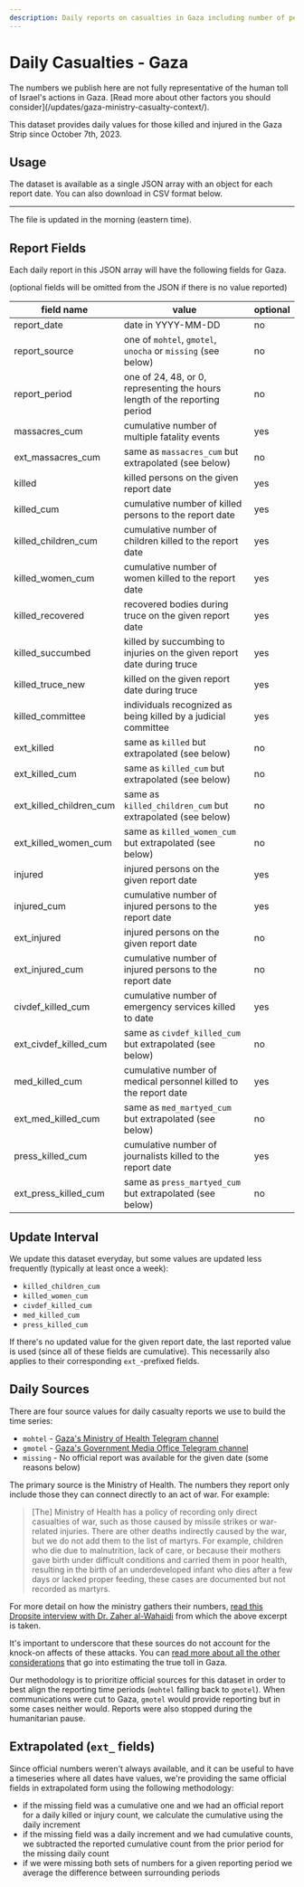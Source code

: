 ```yaml
---
description: Daily reports on casualties in Gaza including number of people killed, injured, and number of events leading to multiple deaths. Also has breakdown by women, children and if medical personnel, first responder, or press. Useful applications include time series, trend analysis, timelines.
---
```


# Daily Casualties - Gaza


<DocWarningBubble>
  The numbers we publish here are not fully representative of the human toll of
  Israel's actions in Gaza. [Read more about other factors you should
  consider](/updates/gaza-ministry-casualty-context/).
</DocWarningBubble>

This dataset provides daily values for those killed and injured in the Gaza Strip since October 7th, 2023.


<DailyReportStatsLabel area="gaza" />

## Usage

The dataset is available as a single JSON array with an object for each report date. You can also download in CSV format below.


<JSONFileLinks resource="CasualtiesDaily_V2" />

---

The file is updated in the morning (eastern time).

## Report Fields

Each daily report in this JSON array will have the following fields for Gaza.

(optional fields will be omitted from the JSON if there is no value reported)

| field name              | value                                                                      | optional |
| ----------------------- | -------------------------------------------------------------------------- | -------- |
| report_date             | date in YYYY-MM-DD                                                         | no       |
| report_source           | one of `mohtel`, `gmotel`, `unocha` or `missing` (see below)               | no       |
| report_period           | one of 24, 48, or 0, representing the hours length of the reporting period | no       |
| massacres_cum           | cumulative number of multiple fatality events                              | yes      |
| ext_massacres_cum       | same as `massacres_cum` but extrapolated (see below)                       | no       |
| killed                  | killed persons on the given report date                                    | yes      |
| killed_cum              | cumulative number of killed persons to the report date                     | yes      |
| killed_children_cum     | cumulative number of children killed to the report date                    | yes      |
| killed_women_cum        | cumulative number of women killed to the report date                       | yes      |
| killed_recovered        | recovered bodies during truce on the given report date                     | yes      |
| killed_succumbed        | killed by succumbing to injuries on the given report date during truce     | yes      |
| killed_truce_new        | killed on the given report date during truce                               | yes      |
| killed_committee        | individuals recognized as being killed by a judicial committee             | yes      |
| ext_killed              | same as `killed` but extrapolated (see below)                              | no       |
| ext_killed_cum          | same as `killed_cum` but extrapolated (see below)                          | no       |
| ext_killed_children_cum | same as `killed_children_cum` but extrapolated (see below)                 | no       |
| ext_killed_women_cum    | same as `killed_women_cum` but extrapolated (see below)                    | no       |
| injured                 | injured persons on the given report date                                   | yes      |
| injured_cum             | cumulative number of injured persons to the report date                    | yes      |
| ext_injured             | injured persons on the given report date                                   | no       |
| ext_injured_cum         | cumulative number of injured persons to the report date                    | no       |
| civdef_killed_cum       | cumulative number of emergency services killed to date                     | yes      |
| ext_civdef_killed_cum   | same as `civdef_killed_cum` but extrapolated (see below)                   | no       |
| med_killed_cum          | cumulative number of medical personnel killed to the report date           | yes      |
| ext_med_killed_cum      | same as `med_martyed_cum` but extrapolated (see below)                     | no       |
| press_killed_cum        | cumulative number of journalists killed to the report date                 | yes      |
| ext_press_killed_cum    | same as `press_martyed_cum` but extrapolated (see below)                   | no       |

## Update Interval

We update this dataset everyday, but some values are updated less frequently (typically at least once a week):

- `killed_children_cum`
- `killed_women_cum`
- `civdef_killed_cum`
- `med_killed_cum`
- `press_killed_cum`

If there's no updated value for the given report date, the last reported value is used (since all of these fields are cumulative). This necessarily also applies to their corresponding `ext_`-prefixed fields.

## Daily Sources

There are four source values for daily casualty reports we use to build the time series:

- `mohtel` - [Gaza's Ministry of Health Telegram channel](https://t.me/s/MOHMediaGaza)
- `gmotel` - [Gaza's Government Media Office Telegram channel](https://t.me/s/mediagovps)
- `missing` - No official report was available for the given date (some reasons below)

The primary source is the Ministry of Health. The numbers they report only include those they can connect directly to an act of war. For example:

> [The] Ministry of Health has a policy of recording only direct casualties of war, such as those caused by missile strikes or war-related injuries. There are other deaths indirectly caused by the war, but we do not add them to the list of martyrs. For example, children who die due to malnutrition, lack of care, or because their mothers gave birth under difficult conditions and carried them in poor health, resulting in the birth of an underdeveloped infant who dies after a few days or lacked proper feeding, these cases are documented but not recorded as martyrs.

For more detail on how the ministry gathers their numbers, [read this Dropsite interview with Dr. Zaher al-Wahaidi](https://www.dropsitenews.com/p/how-gaza-health-ministry-counts-dead) from which the above excerpt is taken.

It's important to underscore that these sources do not account for the knock-on affects of these attacks. You can [read more about all the other considerations](/updates/gaza-ministry-casualty-context/) that go into estimating the true toll in Gaza.

Our methodology is to prioritize official sources for this dataset in order to best align the reporting time periods (`mohtel` falling back to `gmotel`). When communications were cut to Gaza, `gmotel` would provide reporting but in some cases neither would. Reports were also stopped during the humanitarian pause.

## Extrapolated (`ext_` fields)

Since official numbers weren't always available, and it can be useful to have a timeseries where all dates have values, we're providing the same official fields in extrapolated form using the following methodology:

- if the missing field was a cumulative one and we had an official report for a daily killed or injury count, we calculate the cumulative using the daily increment
- if the missing field was a daily increment and we had cumulative counts, we subtracted the reported cumulative count from the prior period for the missing daily count
- if we were missing both sets of numbers for a given reporting period we average the difference between surrounding periods
